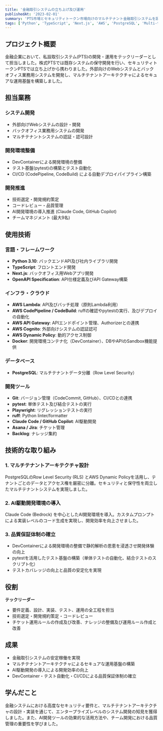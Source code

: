 ```yaml
---
title: '金融取引システムの立ち上げ及び運用'
publishedAt: '2023-02-01'
summary: 'PTS市場とセキュリティトークン市場向けのマルチテナント金融取引システムを設計・開発・運用'
tags: ['Python', 'TypeScript', 'Next.js', 'AWS', 'PostgreSQL', 'Multi-tenant']
---
```


## プロジェクト概要

金融企業において、私設取引システム(PTS)の開発・運用をテックリーダーとして担当しました。株式PTSでは既存システムの保守開発を行い、セキュリティトークンPTSでは立ち上げから携わりました。外部向けのWebシステムとバックオフィス業務用システムを開発し、マルチテナントアーキテクチャによるセキュアな運用基盤を構築しました。

## 担当業務

### システム開発

- 外部向けWebシステムの設計・開発
- バックオフィス業務用システムの開発
- マルチテナントシステムの認証・認可設計

### 開発環境整備

- DevContainerによる開発環境の整備
- テスト基盤(pytest)の構築とテスト自動化
- CI/CD (CodePipeline, CodeBuild) による自動デプロイパイプライン構築

### 開発推進

- 技術選定・開発規約策定
- コードレビュー・品質管理
- AI開発環境の導入推進 (Claude Code, GitHub Copilot)
- チームマネジメント (最大9名)

## 使用技術

### 言語・フレームワーク

- **Python 3.10**: バックエンドAPI及び社内ライブラリ開発
- **TypeScript**: フロントエンド開発
- **Next.js**: バックオフィス用Webアプリ開発
- **OpenAPI Specification**: API仕様定義及びAPI Gateway構築

### インフラ・クラウド

- **AWS Lambda**: API及びバッチ処理（原則Lambda利用）
- **AWS CodePipeline / CodeBuild**: ruffの確認やpytestの実行、及びデプロイの自動化
- **AWS API Gateway**: APIエンドポイント管理、Authorizerとの連携
- **AWS Cognito**: 外部向けシステムの認証認可
- **AWS Dynamic Policy**: 動的アクセス制御
- **Docker**: 開発環境コンテナ化（DevContainer）、DBやAPIのSandbox機能提供

### データベース

- **PostgreSQL**: マルチテナントデータ分離（Row Level Security）

### 開発ツール

- **Git**: バージョン管理（CodeCommit, GitHub）、CI/CDとの連携
- **pytest**: 単体テスト及び結合テストの実行
- **Playwright**: リグレッションテストの実行
- **ruff**: Python linter/formatter
- **Claude Code / GitHub Copilot**: AI駆動開発
- **Asana / Jira**: チケット管理
- **Backlog**: ナレッジ集約

## 技術的な取り組み

### 1. マルチテナントアーキテクチャ設計

PostgreSQLのRow Level Security (RLS) とAWS Dynamic Policyを活用し、テナントごとのデータとアクセス権を厳密に分離。セキュリティと保守性を両立したマルチテナントシステムを実現しました。

### 2. AI駆動開発環境の導入

Claude Code (Bedrock) を中心としたAI開発環境を導入。カスタムプロンプトによる実装レベルのコード生成を実現し、開発効率を向上させました。

### 3. 品質保証体制の確立

- DevContainerによる開発環境の整備で静的解析の恩恵を浸透させ開発体験の向上
- pytestを活用したテスト基盤の構築（単体テストの自動化、結合テストのスクリプト化）
- テストカバレッジの向上と品質の安定化を実現

## 役割

**テックリーダー**

- 要件定義、設計、実装、テスト、運用の全工程を担当
- 技術選定・開発規約策定・コードレビュー
- チケット運用ルールの作成及び改善、ナレッジの整備及び運用ルール作成と改善

## 成果

- 金融取引システムの安定稼働を実現
- マルチテナントアーキテクチャによるセキュアな運用基盤の構築
- AI駆動開発の導入による開発効率の向上
- DevContainer・テスト自動化・CI/CDによる品質保証体制の確立

## 学んだこと

金融システムにおける高度なセキュリティ要件と、マルチテナントアーキテクチャの設計・実装を通じて、エンタープライズレベルのシステム開発の知見を獲得しました。また、AI開発ツールの効果的な活用方法や、チーム開発における品質管理の重要性を学びました。
